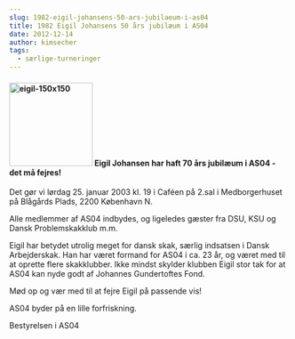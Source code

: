 ```yaml
---
slug: 1982-eigil-johansens-50-ars-jubilaeum-i-as04
title: 1982 Eigil Johansens 50 års jubilæum i AS04
date: 2012-12-14
author: kimsecher
tags:
  - særlige-turneringer
---
```

<h4><a href="https://nbskak.dk/1982-eigil-johansens-50-ars-jubilaeum-i-as04/eigil-150x150/" rel="attachment wp-att-280"><img className="alignnone size-full wp-image-280" alt="eigil-150x150" src="https://nbskak.dk/wp-content/uploads/2012/12/eigil-150x150.jpg" width="150" height="150" /></a>
Eigil Johansen har haft 70 års jubilæum i AS04 - det må fejres!</h4>
Det gør vi lørdag 25. januar 2003 kl. 19 i Caféen på 2.sal i Medborgerhuset på Blågårds Plads, 2200 København N.

Alle medlemmer af AS04 indbydes, og ligeledes gæster fra DSU, KSU og Dansk Problemskakklub m.m.

Eigil har betydet utrolig meget for dansk skak, særlig indsatsen i Dansk Arbejderskak. Han har været formand for AS04 i ca. 23 år, og været med til at oprette flere skakklubber. Ikke mindst skylder klubben Eigil stor tak for at AS04 kan nyde godt af Johannes Gundertoftes Fond.

Mød op og vær med til at fejre Eigil på passende vis!

AS04 byder på en lille forfriskning.

Bestyrelsen i AS04
